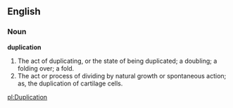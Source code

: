 ==English==

===Noun===

'''duplication'''

#The act of duplicating, or the state of being duplicated; a doubling; a folding over; a fold.
#The act or process of dividing by natural growth or spontaneous action; as, the duplication of cartilage cells.

[[pl:Duplication]]